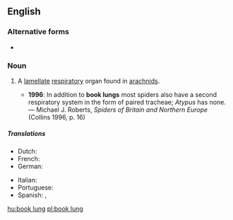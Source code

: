 ==English==
{{wikipedia}}

===Alternative forms===
* {{l|en|book-lung}}

===Noun===
{{en-noun|head=[[book]] [[lung]]}}

# {{label|en|arachnology}} A [[lamellate]] [[respiratory]] organ found in [[arachnids]].
#* '''1996''': In addition to '''book lungs''' most spiders also have a second respiratory system in the form of paired tracheae; ''Atypus'' has none. — Michael J. Roberts, ''Spiders of Britain and Northern Europe'' (Collins 1996, p. 16)

=====Translations=====
{{trans-top|A lamellate respiratory organ found in arachnids}}
* Dutch: {{t+|nl|boeklong|f|m}}
* French: {{t|fr|phyllotrachée|f}}
* German: {{t|de|Buchlunge|f}}
{{trans-mid}}
* Italian: {{t|it|polmone a libro|m}}
* Portuguese: {{t|pt|filotraquéia|f}}
* Spanish: {{t|es|pulmón en libro|m}}, {{t|es|filotráquea|f}}
{{trans-bottom}}

[[hu:book lung]]
[[pl:book lung]]